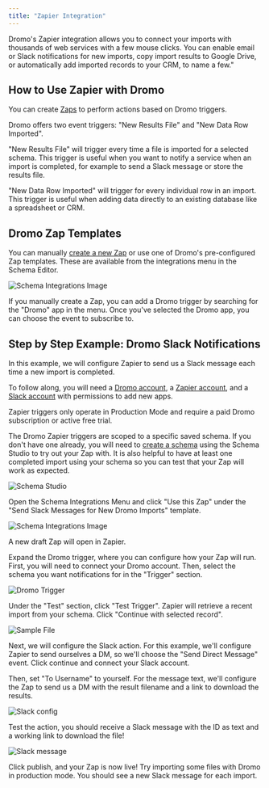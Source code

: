 ```yaml
---
title: "Zapier Integration"
---
```


Dromo's Zapier integration allows you to connect your imports with thousands of web services with a few mouse clicks. You can enable email or Slack notifications for new imports, copy import results to Google Drive, or automatically add imported records to your CRM, to name a few."

## How to Use Zapier with Dromo

You can create [Zaps](https://help.zapier.com/hc/en-us/articles/8496309697421-Create-Zaps) to perform actions based on Dromo triggers.

Dromo offers two event triggers: "New Results File" and "New Data Row Imported".

"New Results File" will trigger every time a file is imported for a selected schema. This trigger is useful when you want to notify a service when an import is completed, for example to send a Slack message or store the results file.

"New Data Row Imported" will trigger for every individual row in an import. This trigger is useful when adding data directly to an existing database like a spreadsheet or CRM.

## Dromo Zap Templates

You can manually [create a new Zap](https://zapier.com/resources/guides/quick-start/create-zap) or use one of Dromo's pre-configured Zap templates. These are available from the integrations menu in the Schema Editor.

![Schema Integrations Image](/images/guides/assets/images/schema_integrations.png)

If you manually create a Zap, you can add a Dromo trigger by searching for the "Dromo" app in the menu. Once you've selected the Dromo app, you can choose the event to subscribe to.

## Step by Step Example: Dromo Slack Notifications

In this example, we will configure Zapier to send us a Slack message each time a new import is completed.

To follow along, you will need a [Dromo account](https://dashboard.dromo.io/), a [Zapier account](https://zapier.com), and a [Slack account](https://slack.com/) with permissions to add new apps.

<Info>
  Zapier triggers only operate in Production Mode and require a paid Dromo subscription or active free trial.
</Info>

The Dromo Zapier triggers are scoped to a specific saved schema. If you don't have one already, you will need to [create a schema](/guides/schema-builder) using the Schema Studio to try out your Zap with. It is also helpful to have at least one completed import using your schema so you can test that your Zap will work as expected.

![Schema Studio](/images/guides/assets/images/schema_studio.png)

Open the Schema Integrations Menu and click "Use this Zap" under the "Send Slack Messages for New Dromo Imports" template.

![Schema Integrations Image](/images/guides/assets/images/schema_integrations.png)

A new draft Zap will open in Zapier.

Expand the Dromo trigger, where you can configure how your Zap will run. First, you will need to connect your Dromo account. Then, select the schema you want notifications for in the "Trigger" section.

![Dromo Trigger](/images/guides/assets/images/dromo_trigger.png)

Under the "Test" section, click "Test Trigger". Zapier will retrieve a recent import from your schema. Click "Continue with selected record".

![Sample File](/images/guides/assets/images/sample_file.png)

Next, we will configure the Slack action. For this example, we'll configure Zapier to send ourselves a DM, so we'll choose the "Send Direct Message" event. Click continue and connect your Slack account.

Then, set "To Username" to yourself. For the message text, we'll configure the Zap to send us a DM with the result filename and a link to download the results.

![Slack config](/images/guides/assets/images/slack_config.png)

Test the action, you should receive a Slack message with the ID as text and a working link to download the file!

![Slack message](/images/guides/assets/images/slack_msg.png)

Click publish, and your Zap is now live! Try importing some files with Dromo in production mode. You should see a new Slack message for each import.

